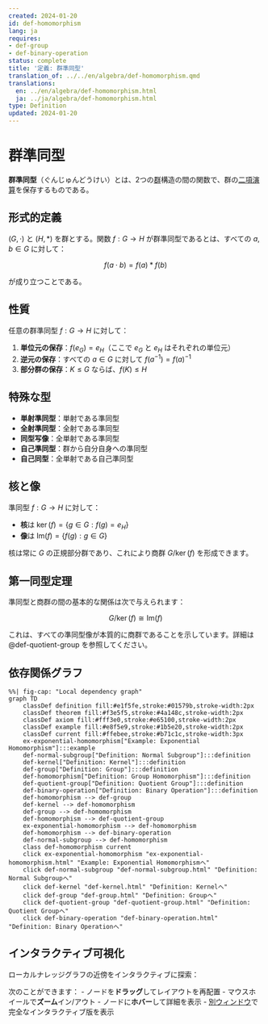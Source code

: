 ```yaml
---
created: 2024-01-20
id: def-homomorphism
lang: ja
requires:
- def-group
- def-binary-operation
status: complete
title: '定義: 群準同型'
translation_of: ../../en/algebra/def-homomorphism.qmd
translations:
  en: ../en/algebra/def-homomorphism.html
  ja: ../ja/algebra/def-homomorphism.html
type: Definition
updated: 2024-01-20
---
```


# 群準同型 {#def-homomorphism}

**群準同型**（ぐんじゅんどうけい）とは、2つの[群](def-group.qmd)構造の間の関数で、群の[二項演算](def-binary-operation.qmd)を保存するものである。

## 形式的定義

$(G, \cdot)$ と $(H, *)$ を群とする。関数 $f: G \to H$ が群準同型であるとは、すべての $a, b \in G$ に対して：

$$f(a \cdot b) = f(a) * f(b)$$

が成り立つことである。

## 性質

任意の群準同型 $f: G \to H$ に対して：

1. **単位元の保存**：$f(e_G) = e_H$（ここで $e_G$ と $e_H$ はそれぞれの単位元）
2. **逆元の保存**：すべての $a \in G$ に対して $f(a^{-1}) = f(a)^{-1}$
3. **部分群の保存**：$K \leq G$ ならば、$f(K) \leq H$

## 特殊な型

- **単射準同型**：単射である準同型
- **全射準同型**：全射である準同型
- **同型写像**：全単射である準同型
- **自己準同型**：群から自分自身への準同型
- **自己同型**：全単射である自己準同型

## 核と像

準同型 $f: G \to H$ に対して：

- **核**は $\ker(f) = \{g \in G : f(g) = e_H\}$
- **像**は $\text{Im}(f) = \{f(g) : g \in G\}$

核は常に $G$ の正規部分群であり、これにより商群 $G/\ker(f)$ を形成できます。

## 第一同型定理

準同型と商群の間の基本的な関係は次で与えられます：

$$G/\ker(f) \cong \text{Im}(f)$$

これは、すべての準同型像が本質的に商群であることを示しています。詳細は @def-quotient-group を参照してください。

## 依存関係グラフ

```mermaid
%%| fig-cap: "Local dependency graph"
graph TD
    classDef definition fill:#e1f5fe,stroke:#01579b,stroke-width:2px
    classDef theorem fill:#f3e5f5,stroke:#4a148c,stroke-width:2px
    classDef axiom fill:#fff3e0,stroke:#e65100,stroke-width:2px
    classDef example fill:#e8f5e9,stroke:#1b5e20,stroke-width:2px
    classDef current fill:#ffebee,stroke:#b71c1c,stroke-width:3px
    ex-exponential-homomorphism["Example: Exponential Homomorphism"]:::example
    def-normal-subgroup["Definition: Normal Subgroup"]:::definition
    def-kernel["Definition: Kernel"]:::definition
    def-group["Definition: Group"]:::definition
    def-homomorphism["Definition: Group Homomorphism"]:::definition
    def-quotient-group["Definition: Quotient Group"]:::definition
    def-binary-operation["Definition: Binary Operation"]:::definition
    def-homomorphism --> def-group
    def-kernel --> def-homomorphism
    def-group --> def-homomorphism
    def-homomorphism --> def-quotient-group
    ex-exponential-homomorphism --> def-homomorphism
    def-homomorphism --> def-binary-operation
    def-normal-subgroup --> def-homomorphism
    class def-homomorphism current
    click ex-exponential-homomorphism "ex-exponential-homomorphism.html" "Example: Exponential Homomorphismへ"
    click def-normal-subgroup "def-normal-subgroup.html" "Definition: Normal Subgroupへ"
    click def-kernel "def-kernel.html" "Definition: Kernelへ"
    click def-group "def-group.html" "Definition: Groupへ"
    click def-quotient-group "def-quotient-group.html" "Definition: Quotient Groupへ"
    click def-binary-operation "def-binary-operation.html" "Definition: Binary Operationへ"
```

## インタラクティブ可視化

ローカルナレッジグラフの近傍をインタラクティブに探索：

::: {.graph-viz data-id="def-homomorphism" data-width="700" data-height="500"}
:::

次のことができます：
- ノードを**ドラッグ**してレイアウトを再配置
- マウスホイールで**ズーム**イン/アウト
- ノードに**ホバー**して詳細を表示
- [別ウィンドウ](../../output/interactive/def-homomorphism.html){target="_blank"}で完全なインタラクティブ版を表示

